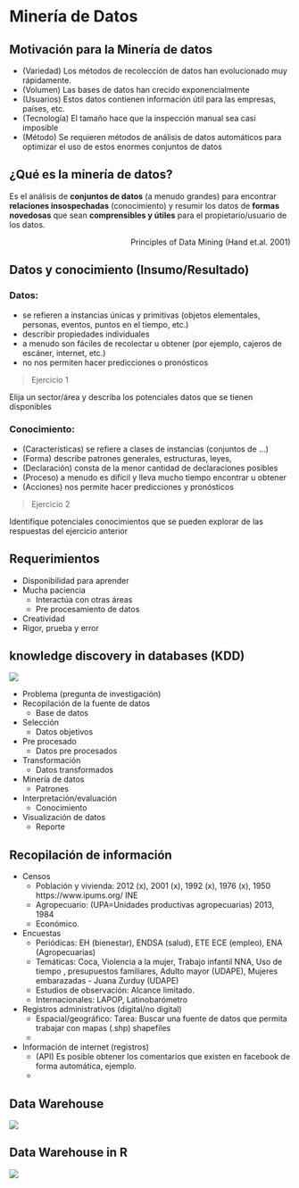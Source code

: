 # Minería de Datos

## Motivación para la Minería de datos

  * (Variedad) Los métodos de recolección de datos han evolucionado muy rápidamente.
  * (Volumen) Las bases de datos han crecido exponencialmente
  * (Usuarios) Estos datos contienen información útil para las empresas, países, etc.
  * (Tecnología) El tamaño hace que la inspección manual sea casi imposible
  * (Método) Se requieren métodos de análisis de datos automáticos para optimizar el uso de estos enormes conjuntos de datos

## ¿Qué es la minería de datos?

Es el análisis de **conjuntos de datos** (a menudo grandes) para encontrar **relaciones insospechadas** (conocimiento) y resumir los datos de **formas novedosas** que sean **comprensibles y útiles** para el propietario/usuario de los datos.

<p style='text-align: right;'> Principles of Data Mining (Hand et.al. 2001) </p>

## Datos y conocimiento (Insumo/Resultado)

### Datos:

  * se refieren a instancias únicas y primitivas (objetos elementales, personas, eventos, puntos en el tiempo, etc.)
  * describir propiedades individuales
  * a menudo son fáciles de recolectar u obtener (por ejemplo, cajeros de escáner, internet, etc.)
  * no nos permiten hacer predicciones o pronósticos

> Ejercicio 1

Elija un sector/área y describa los potenciales datos que se tienen disponibles

### Conocimiento:

  * (Características) se refiere a clases de instancias (conjuntos de ...)
  * (Forma) describe patrones generales, estructuras, leyes,
  * (Declaración) consta de la menor cantidad de declaraciones posibles
  * (Proceso) a menudo es difícil y lleva mucho tiempo encontrar u obtener
  * (Acciones) nos permite hacer predicciones y pronósticos

> Ejercicio 2

Identifique potenciales conocimientos que se pueden explorar de las respuestas del ejercicio anterior

## Requerimientos

  * Disponibilidad para aprender 
  * Mucha paciencia
    - Interactúa con otras áreas
    - Pre procesamiento de datos 
  * Creatividad
  * Rigor, prueba y error

## knowledge discovery in databases (KDD)

![](images/f1.png)

  * Problema (pregunta de investigación) 
  * Recopilación de la fuente de datos
    + Base de datos
  * Selección 
    + Datos objetivos 
  * Pre procesado
    + Datos pre procesados
  * Transformación
    + Datos transformados
  * Minería de datos
    + Patrones
  * Interpretación/evaluación
    + Conocimiento
  * Visualización de datos
    + Reporte

## Recopilación de información

  * Censos
    + Población y vivienda: 2012 (x), 2001 (x), 1992 (x), 1976 (x), 1950 https://www.ipums.org/ INE
    + Agropecuario: (UPA=Unidades productivas agropecuarias) 2013, 1984
    + Económico.
  * Encuestas
    + Periódicas: EH (bienestar), ENDSA (salud), ETE ECE (empleo), ENA (Agropecuarias)
    + Temáticas: Coca, Violencia a la mujer, Trabajo infantil NNA, Uso de tiempo , presupuestos familiares, Adulto mayor (UDAPE), Mujeres embarazadas - Juana Zurduy (UDAPE) 
    + Estudios de observación: Alcance limitado. 
    + Internacionales: LAPOP, Latinobarómetro 
  * Registros administrativos (digital/no digital)
    + Espacial/geográfico: Tarea: Buscar una fuente de datos que permita trabajar con mapas (.shp) shapefiles
    +
  * Información de internet (registros)
    + (API) Es posible obtener los comentarios que existen en facebook de forma automática, ejemplo.
    +
    
## Data Warehouse

![](images/dataware.png)

## Data Warehouse in R

![](images/rdata.png)

